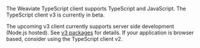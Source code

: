 The Weaviate TypeScript client supports TypeScript and JavaScript. The TypeScript client v3 is currently in beta.

The upcoming v3 client currently supports server side development (Node.js hosted). See [v3 packages](/developers/weaviate/client-libraries/typescript/v2_v3_migration#node-support-only) for details. If your application is browser based, consider using the TypeScript client v2.
